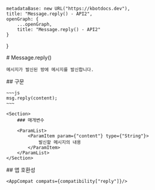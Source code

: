 
    metadataBase: new URL("https://kbotdocs.dev"),
    title: "Message.reply() - API2",
    openGraph: {
        ...openGraph,
        title: "Message.reply() - API2"
    }
}

<Section>
    # Message.reply()

    메시지가 발신된 방에 메시지를 발신합니다.
</Section>
<Section>
    ## 구문

    ~~~js
    msg.reply(content);
    ~~~

    <Section>
        ### 매개변수

        <ParamList>
            <ParamItem param={"content"} type={"String"}>
                발신할 메시지의 내용
            </ParamItem>
        </ParamList>
    </Section>
</Section>
<Section>
    ## 앱 호환성

    <AppCompat compats={compatibility["reply"]}/>
</Section>